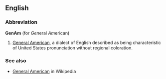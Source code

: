 ==English==
===Abbreviation===
'''GenAm''' (for ''Gen''eral ''Am''erican)

#[[General American]], a dialect of English described as being characteristic of United States pronunciation without regional coloration.

===See also===
*[[w:General American|General American]] in Wikipedia